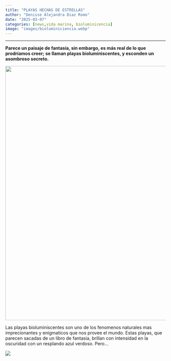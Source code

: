 ```yaml
---
title: "PLAYAS HECHAS DE ESTRELLAS"
author: "Denisse Alejandra Diaz Romo"
date: "2025-03-07"
categories: [news,vida marina, bioluminicencia]
image: "images/bioluminiciencia.webp"
---
```


------------------------------------------------------------------------

**Parece un paisaje de fantasía, sin embargo, es más real de lo que prodríamos creer; se llaman playas bioluminiscentes, y esconden un asombroso secreto.**

![](images/bioluminiciencia.webp){fig-align="center" width="800"}

Las playas bioluminiscentes son uno de los fenomenos naturales mas imprecionantes y enigmaticos que nos provee el mundo. Estas playas, que parecen sacadas de un libro de fantasia, brillan con intensidad en la oscuridad con un resplando azul verdoso. Pero...

![](images/b9cc6778-2266-4bbb-9f74-63af42f938c6-01.jpg)
